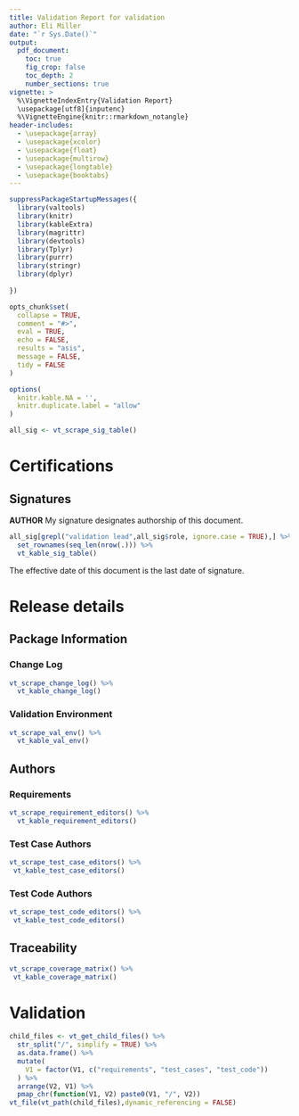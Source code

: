 ```yaml
---
title: Validation Report for validation
author: Eli Miller
date: "`r Sys.Date()`"
output:
  pdf_document:
    toc: true
    fig_crop: false
    toc_depth: 2
    number_sections: true
vignette: >
  %\VignetteIndexEntry{Validation Report}
  \usepackage[utf8]{inputenc}
  %\VignetteEngine{knitr::rmarkdown_notangle}
header-includes:
  - \usepackage{array}
  - \usepackage{xcolor}
  - \usepackage{float}
  - \usepackage{multirow}
  - \usepackage{longtable}
  - \usepackage{booktabs}
---
```



```r
suppressPackageStartupMessages({
  library(valtools)
  library(knitr)
  library(kableExtra)
  library(magrittr)
  library(devtools)
  library(Tplyr)
  library(purrr)
  library(stringr)
  library(dplyr)
  
})

opts_chunk$set(
  collapse = TRUE,
  comment = "#>",
  eval = TRUE,
  echo = FALSE,
  results = "asis",
  message = FALSE,
  tidy = FALSE
)

options(
  knitr.kable.NA = '',
  knitr.duplicate.label = "allow"
)

```

```r
all_sig <- vt_scrape_sig_table() 
```

\newpage

# Certifications

## Signatures

**AUTHOR** My signature designates authorship of this document.

```r
all_sig[grepl("validation lead",all_sig$role, ignore.case = TRUE),] %>%
  set_rownames(seq_len(nrow(.))) %>%
  vt_kable_sig_table()
```


The effective date of this document is the last date of signature.

\newpage

# Release details

## Package Information

### Change Log

```r
vt_scrape_change_log() %>% 
  vt_kable_change_log()
```

### Validation Environment

```r
vt_scrape_val_env() %>% 
  vt_kable_val_env()
```

\clearpage

## Authors

### Requirements 


```r
vt_scrape_requirement_editors() %>% 
  vt_kable_requirement_editors()
```

\clearpage

### Test Case Authors

```r
vt_scrape_test_case_editors() %>%
 vt_kable_test_case_editors()
```
\clearpage

### Test Code Authors

```r
vt_scrape_test_code_editors() %>%
 vt_kable_test_code_editors()
```

\clearpage

## Traceability

```r
vt_scrape_coverage_matrix() %>% 
 vt_kable_coverage_matrix()
```

\clearpage


\newpage

# Validation



```r
child_files <- vt_get_child_files() %>%
  str_split("/", simplify = TRUE) %>%
  as.data.frame() %>%
  mutate(
    V1 = factor(V1, c("requirements", "test_cases", "test_code"))
  ) %>%
  arrange(V2, V1) %>%
  pmap_chr(function(V1, V2) paste0(V1, "/", V2))
vt_file(vt_path(child_files),dynamic_referencing = FALSE)
```
